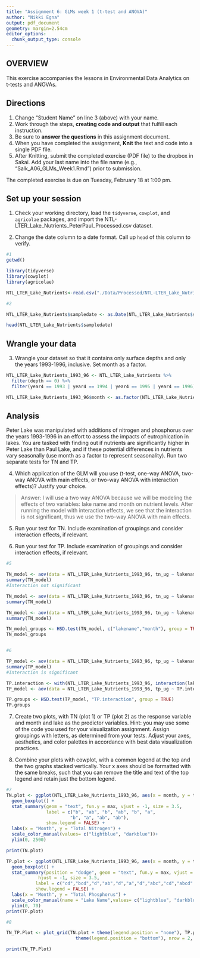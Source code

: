 ```yaml
---
title: "Assignment 6: GLMs week 1 (t-test and ANOVA)"
author: "Nikki Egna"
output: pdf_document
geometry: margin=2.54cm
editor_options: 
  chunk_output_type: console
---
```


## OVERVIEW

This exercise accompanies the lessons in Environmental Data Analytics on t-tests and ANOVAs. 

## Directions
1. Change "Student Name" on line 3 (above) with your name.
3. Work through the steps, **creating code and output** that fulfill each instruction.
4. Be sure to **answer the questions** in this assignment document.
6. When you have completed the assignment, **Knit** the text and code into a single PDF file.
8. After Knitting, submit the completed exercise (PDF file) to the dropbox in Sakai. Add your last name into the file name (e.g., "Salk_A06_GLMs_Week1.Rmd") prior to submission.

The completed exercise is due on Tuesday, February 18 at 1:00 pm.

## Set up your session

1. Check your working directory, load the `tidyverse`, `cowplot`, and `agricolae` packages, and import the NTL-LTER_Lake_Nutrients_PeterPaul_Processed.csv dataset. 

2. Change the date column to a date format. Call up `head` of this column to verify.


```r
#1
getwd()

library(tidyverse)
library(cowplot)
library(agricolae)

NTL_LTER_Lake_Nutrients<-read.csv("./Data/Processed/NTL-LTER_Lake_Nutrients_PeterPaul_Processed.csv")

#2

NTL_LTER_Lake_Nutrients$sampledate <- as.Date(NTL_LTER_Lake_Nutrients$sampledate, format= "%Y-%m-%d")

head(NTL_LTER_Lake_Nutrients$sampledate)
```


## Wrangle your data

3. Wrangle your dataset so that it contains only surface depths and only the years 1993-1996, inclusive. Set month as a factor.
```r

NTL_LTER_Lake_Nutrients_1993_96 <- NTL_LTER_Lake_Nutrients %>%
  filter(depth == 0) %>%
  filter(year4 == 1993 | year4 == 1994 | year4 == 1995 | year4 == 1996)

NTL_LTER_Lake_Nutrients_1993_96$month <- as.factor(NTL_LTER_Lake_Nutrients_1993_96$month)

```

## Analysis

Peter Lake was manipulated with additions of nitrogen and phosphorus over the years 1993-1996 in an effort to assess the impacts of eutrophication in lakes. You are tasked with finding out if nutrients are significantly higher in Peter Lake than Paul Lake, and if these potential differences in nutrients vary seasonally (use month as a factor to represent seasonality). Run two separate tests for TN and TP.

4. Which application of the GLM will you use (t-test, one-way ANOVA, two-way ANOVA with main effects, or two-way ANOVA with interaction effects)? Justify your choice.

> Answer:  I will use a two way ANOVA because we will be modeling the effects of two variables: lake name and month on nutrient levels. After running the model with interaction effects, we see that the interaction is not significant, thus we use the two-way ANOVA with main effects.

5. Run your test for TN. Include examination of groupings and consider interaction effects, if relevant.

6. Run your test for TP. Include examination of groupings and consider interaction effects, if relevant.

```r
#5

TN_model <- aov(data = NTL_LTER_Lake_Nutrients_1993_96, tn_ug ~ lakename * month) 
summary(TN_model)
#Interaction not significant

TN_model <- aov(data = NTL_LTER_Lake_Nutrients_1993_96, tn_ug ~ lakename + month) 
summary(TN_model)

TN_model <- aov(data = NTL_LTER_Lake_Nutrients_1993_96, tn_ug ~ lakename + month) 
summary(TN_model)

TN_model_groups <- HSD.test(TN_model, c("lakename","month"), group = TRUE)
TN_model_groups


#6

TP_model <- aov(data = NTL_LTER_Lake_Nutrients_1993_96, tp_ug ~ lakename * month) 
summary(TP_model)
#Interaction is significant

TP.interaction <- with(NTL_LTER_Lake_Nutrients_1993_96, interaction(lakename, month))
TP_model <- aov(data = NTL_LTER_Lake_Nutrients_1993_96, tp_ug ~ TP.interaction)

TP.groups <- HSD.test(TP_model, "TP.interaction", group = TRUE)
TP.groups


```

7. Create two plots, with TN (plot 1) or TP (plot 2) as the response variable and month and lake as the predictor variables. Hint: you may use some of the code you used for your visualization assignment. Assign groupings with letters, as determined from your tests. Adjust your axes, aesthetics, and color palettes in accordance with best data visualization practices.

8. Combine your plots with cowplot, with a common legend at the top and the two graphs stacked vertically. Your x axes should be formatted with the same breaks, such that you can remove the title and text of the top legend and retain just the bottom legend. 

```r
#7
TN.plot <- ggplot(NTL_LTER_Lake_Nutrients_1993_96, aes(x = month, y = tn_ug, color = lakename)) +
  geom_boxplot() +
  stat_summary(geom = "text", fun.y = max, vjust = -1, size = 3.5,
               label = c("b", "ab", "b", "ab", "b", "a", 
                        "b", "a", "ab", "ab"), 
               show.legend = FALSE) +
  labs(x = "Month", y = "Total Nitrogen") +
  scale_color_manual(values= c("lightblue", "darkblue"))+
  ylim(0, 2500)

print(TN.plot)

TP.plot <- ggplot(NTL_LTER_Lake_Nutrients_1993_96, aes(x = month, y = tp_ug, color = lakename)) +
  geom_boxplot() +
  stat_summary(position = "dodge", geom = "text", fun.y = max, vjust = -1,
            hjust = -1, size = 3.5,
           label = c("cd","bcd","d","ab","d","a","d","abc","cd","abcd" ),
           show.legend = FALSE) +
  labs(x = "Month", y = "Total Phosphorus") +
  scale_color_manual(name = "Lake Name",values= c("lightblue", "darkblue"))+
  ylim(0, 70)
print(TP.plot)

#8

TN_TP.Plot <- plot_grid(TN.plot + theme(legend.position = "none"), TP.plot +
                          theme(legend.position = "bottom"), nrow = 2, align = 'h')

print(TN_TP.Plot)
```




